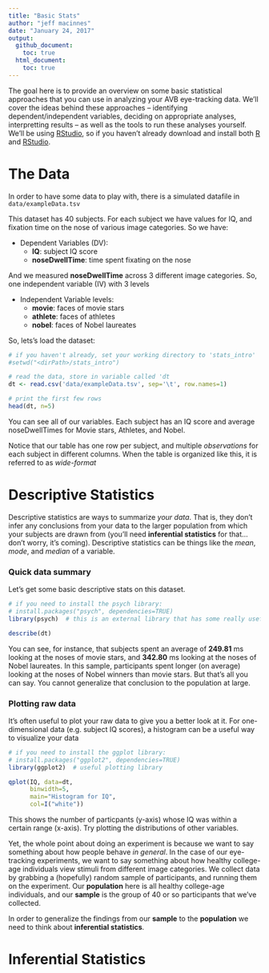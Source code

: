 ```yaml
---
title: "Basic Stats"
author: "jeff macinnes"
date: "January 24, 2017"
output: 
  github_document:
    toc: true
  html_document:
    toc: true
---
```

The goal here is to provide an overview on some basic statistical approaches that you can use in analyzing your AVB eye-tracking data. We'll cover the ideas behind these approaches -- identifying dependent/independent variables, deciding on appropriate analyses, interpretting results -- as well as the tools to run these analyses yourself. We'll be using [RStudio](https://www.rstudio.com/products/rstudio/download/), so if you haven't already download and install both [R](https://cran.r-project.org/) and [RStudio](https://www.rstudio.com/products/rstudio/download/).

# The Data
In order to have some data to play with, there is a simulated datafile in `data/exampleData.tsv`

This dataset has 40 subjects. For each subject we have values for IQ, and fixation time on the nose of various image categories. So we have:

* Dependent Variables (DV):
    + __IQ__: subject IQ score
    + __noseDwellTime__: time spent fixating on the nose
  
And we measured __noseDwellTime__ across 3 different image categories. So, one independent variable (IV) with 3 levels

* Independent Variable levels:
    + __movie__: faces of movie stars
    + __athlete__: faces of athletes
    + __nobel__: faces of Nobel laureates


So, lets's load the dataset:
```r
# if you haven't already, set your working directory to 'stats_intro'
#setwd("<dirPath>/stats_intro")

# read the data, store in variable called 'dt
dt <- read.csv('data/exampleData.tsv', sep='\t', row.names=1)

# print the first few rows
head(dt, n=5)
```

You can see all of our variables. Each subject has an IQ score and average noseDwellTimes for Movie stars, Athletes, and Nobel. 

Notice that our table has one row per subject, and multiple *observations* for each subject in different columns. When the table is organized like this, it is referred to as *wide-format* 

# Descriptive Statistics
Descriptive statistics are ways to summarize *your data*. That is, they don't infer any conclusions from your data to the larger population from which your subjects are drawn from (you'll need **inferential statistics** for that...don't worry, it's coming). Descriptive statistics can be things like the *mean*, *mode*, and *median* of a variable. 

### Quick data summary
Let's get some basic descriptive stats on this dataset.

```r
# if you need to install the psych library:
# install.packages("psych", dependencies=TRUE)
library(psych)  # this is an external library that has some really useful tools within it

describe(dt)
```

You can see, for instance, that subjects spent an average of __249.81__ ms looking at the noses of movie stars, and __342.80__ ms looking at the noses of Nobel laureates. In this sample, participants spent longer (on average) looking at the noses of Nobel winners than movie stars. But that's all you can say. You cannot generalize that conclusion to the population at large. 

### Plotting raw data
It's often useful to plot your raw data to give you a better look at it. For one-dimensional data (e.g. subject IQ scores), a histogram can be a useful way to visualize your data
```r
# if you need to install the ggplot library:
# install.packages("ggplot2", dependencies=TRUE)
library(ggplot2)  # useful plotting library

qplot(IQ, data=dt, 
      binwidth=5,
      main="Histogram for IQ",
      col=I("white"))
```

This shows the number of particpants (y-axis) whose IQ was within a certain range (x-axis). Try plotting the distributions of other variables.

Yet, the whole point about doing an experiment is because we want to say something about how people behave *in general*. In the case of our eye-tracking experiments, we want to say something about how healthy college-age individuals view stimuli from different image categories. We collect data by grabbing a (hopefully) random sample of participants, and running them on the experiment. Our __population__ here is all healthy college-age individuals, and our __sample__ is the group of 40 or so participants that we've collected. 

In order to generalize the findings from our __sample__ to the __population__ we need to think about __inferential statistics__.

# Inferential Statistics

